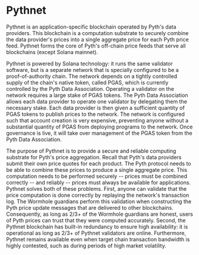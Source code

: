 # Pythnet

Pythnet is an application-specific blockchain operated by Pyth's data providers.
This blockchain is a computation substrate to securely combine the data provider's prices into a single aggregate price for each Pyth price feed.
Pythnet forms the core of Pyth's off-chain price feeds that serve all blockchains (except Solana mainnet).

Pythnet is powered by Solana technology: it runs the same validator software, but is a separate network that is specially configured to be a proof-of-authority chain.
The network depends on a tightly controlled supply of the chain's native token, called PGAS, which is currently controlled by the Pyth Data Association.
Operating a validator on the network requires a large stake of PGAS tokens.
The Pyth Data Association allows each data provider to operate one validator by delegating them the necessary stake.
Each data provider is then given a sufficient quantity of PGAS tokens to publish prices to the network.
The network is configured such that account creation is very expensive, preventing anyone without a substantial quantity of PGAS from deploying programs to the network.
Once governance is live, it will take over management of the PGAS token from the Pyth Data Association.

The purpose of Pythnet is to provide a secure and reliable computing substrate for Pyth's price aggregation.
Recall that Pyth's data providers submit their own price quotes for each product.
The Pyth protocol needs to be able to combine these prices to produce a single aggregate price.
This computation needs to be performed securely -- prices must be combined correctly -- and reliably -- prices must always be available for applications.
Pythnet solves both of these problems.
First, anyone can validate that the price computation is done correctly by replaying the network's transaction log.
The Wormhole guardians perform this validation when constructing the Pyth price update messages that are delivered to other blockchains.
Consequently, as long as 2/3+ of the Wormhole guardians are honest, users of Pyth prices can trust that they were computed accurately.
Second, the Pythnet blockchain has built-in redundancy to ensure high availability: it is operational as long as 2/3+ of Pythnet validators are online.
Furthermore, Pythnet remains available even when target chain transaction bandwidth is highly contested, such as during periods of high market volatility.
